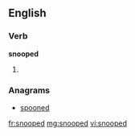 ==English==

===Verb===
'''snooped'''

# {{past of|snoop}}

===Anagrams===
* [[spooned#English|spooned]]

[[fr:snooped]]
[[mg:snooped]]
[[vi:snooped]]
